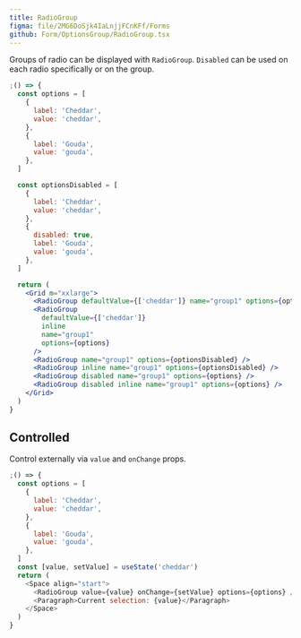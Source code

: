 ```yaml
---
title: RadioGroup
figma: file/2MG6DoSjk4IaLnjjFCnKFf/Forms
github: Form/OptionsGroup/RadioGroup.tsx
---
```


Groups of radio can be displayed with `RadioGroup`. `Disabled` can be used on each radio specifically or on the group.

```jsx
;() => {
  const options = [
    {
      label: 'Cheddar',
      value: 'cheddar',
    },
    {
      label: 'Gouda',
      value: 'gouda',
    },
  ]

  const optionsDisabled = [
    {
      label: 'Cheddar',
      value: 'cheddar',
    },
    {
      disabled: true,
      label: 'Gouda',
      value: 'gouda',
    },
  ]

  return (
    <Grid m="xxlarge">
      <RadioGroup defaultValue={['cheddar']} name="group1" options={options} />
      <RadioGroup
        defaultValue={['cheddar']}
        inline
        name="group1"
        options={options}
      />
      <RadioGroup name="group1" options={optionsDisabled} />
      <RadioGroup inline name="group1" options={optionsDisabled} />
      <RadioGroup disabled name="group1" options={options} />
      <RadioGroup disabled inline name="group1" options={options} />
    </Grid>
  )
}
```

## Controlled

Control externally via `value` and `onChange` props.

```js
;() => {
  const options = [
    {
      label: 'Cheddar',
      value: 'cheddar',
    },
    {
      label: 'Gouda',
      value: 'gouda',
    },
  ]
  const [value, setValue] = useState('cheddar')
  return (
    <Space align="start">
      <RadioGroup value={value} onChange={setValue} options={options} />
      <Paragraph>Current selection: {value}</Paragraph>
    </Space>
  )
}
```
